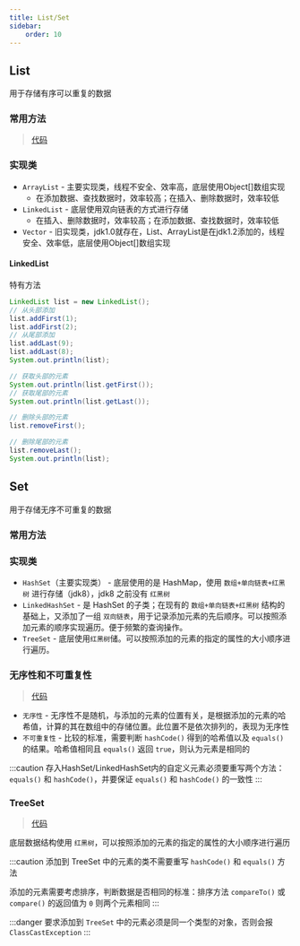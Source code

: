 ```yaml
---
title: List/Set
sidebar:
    order: 10
---
```



## List

用于存储有序可以重复的数据

### 常用方法

> <InternalLink
>     text="参考"
>     href="java/language/collection/collection-iterator/#集合"
> />
>
> [代码](https://github.com/follow1123/java-language-examples/tree/main/standard-library/src/main/java/org/example/collection/list/ListTest.java)

### 实现类

- `ArrayList` - 主要实现类，线程不安全、效率高，底层使用Object[]数组实现
    - 在添加数据、查找数据时，效率较高；在插入、删除数据时，效率较低
- `LinkedList` - 底层使用双向链表的方式进行存储
    - 在插入、删除数据时，效率较高；在添加数据、查找数据时，效率较低
- `Vector` - 旧实现类，jdk1.0就存在，List、ArrayList是在jdk1.2添加的，线程安全、效率低，底层使用Object[]数组实现

#### LinkedList

特有方法

```java
LinkedList list = new LinkedList();
// 从头部添加
list.addFirst(1);
list.addFirst(2);
// 从尾部添加
list.addLast(9);
list.addLast(8);
System.out.println(list);

// 获取头部的元素
System.out.println(list.getFirst());
// 获取尾部的元素
System.out.println(list.getLast());

// 删除头部的元素
list.removeFirst();

// 删除尾部的元素
list.removeLast();
System.out.println(list);
```

## Set

用于存储无序不可重复的数据

### 常用方法

> <InternalLink
>     text="参考"
>     href="java/language/collection/collection-iterator/#集合"
> />

### 实现类

- `HashSet`（主要实现类） - 底层使用的是 HashMap，使用 `数组+单向链表+红黑树` 进行存储（jdk8），jdk8 之前没有 `红黑树`
- `LinkedHashSet` - 是 HashSet 的子类；在现有的 `数组+单向链表+红黑树` 结构的基础上，又添加了一组 `双向链表`，用于记录添加元素的先后顺序。可以按照添加元素的顺序实现遍历。便于频繁的查询操作。
- `TreeSet` - 底层使用`红黑树`储。可以按照添加的元素的指定的属性的大小顺序进行遍历。

### 无序性和不可重复性

> [代码](https://github.com/follow1123/java-language-examples/tree/main/standard-library/src/main/java/org/example/collection/set/SetTest.java)

- `无序性` - 无序性不是随机，与添加的元素的位置有关，是根据添加的元素的哈希值，计算的其在数组中的存储位置。此位置不是依次排列的，表现为无序性
- `不可重复性` - 比较的标准，需要判断 `hashCode()` 得到的哈希值以及 `equals()` 的结果。哈希值相同且 `equals()` 返回 `true`，则认为元素是相同的

:::caution
存入HashSet/LinkedHashSet内的自定义元素必须要重写两个方法：`equals()` 和 `hashCode()`，并要保证 `equals()` 和 `hashCode()` 的一致性
:::

### TreeSet

> [代码](https://github.com/follow1123/java-language-examples/tree/main/standard-library/src/main/java/org/example/collection/set/TreeSetTest.java)

底层数据结构使用 `红黑树`，可以按照添加的元素的指定的属性的大小顺序进行遍历

:::caution
添加到 TreeSet 中的元素的类不需要重写 `hashCode()` 和 `equals()` 方法

添加的元素需要考虑排序，判断数据是否相同的标准：排序方法 `compareTo()` 或 `compare()` 的返回值为 `0` 则两个元素相同
:::

:::danger
要求添加到 `TreeSet` 中的元素必须是同一个类型的对象，否则会报 `ClassCastException`
:::
